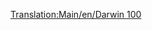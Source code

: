 [[Translation:Main/en/Darwin 100]]
{{Template:Avion/Fr
|Nom=Darwin 100
|Image=[[File:en/Boeing727.png|FPP Dart]]
|Coût=36 919 (73 828)
|Vitesse=947 km/h (592 MPH)
|Entretien=6 750 (13 500)
|Conception=1962
|Vie=25
|Capacité=170 passagers & 35 sacs de courrier
|Description=Premier avion Darwin, le nouveau nom pour les Boeings.
|Réalité=[http://www.wikipedia.org/wiki/fr:Boeing 727 Boeing 727]
}}